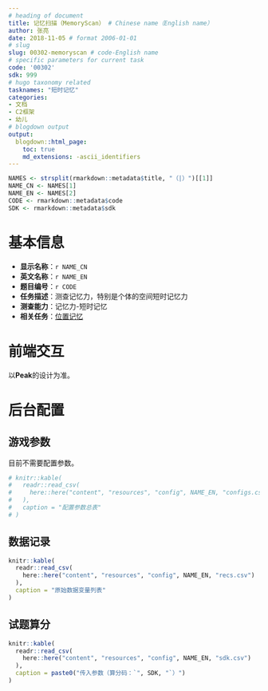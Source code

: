 ```yaml
---
# heading of document
title: 记忆扫描（MemoryScan） # Chinese name（English name）
author: 张亮
date: 2018-11-05 # format 2006-01-01
# slug
slug: 00302-memoryscan # code-English name
# specific parameters for current task
code: '00302'
sdk: 999
# hugo taxonomy related
tasknames: "短时记忆"
categories:
- 文档
- C2框架
- 幼儿
# blogdown output
output:
  blogdown::html_page:
    toc: true
    md_extensions: -ascii_identifiers
---
```


```r
NAMES <- strsplit(rmarkdown::metadata$title, "（|）")[[1]]
NAME_CN <- NAMES[1]
NAME_EN <- NAMES[2]
CODE <- rmarkdown::metadata$code
SDK <- rmarkdown::metadata$sdk
```

# 基本信息

* **显示名称**：`r NAME_CN`
* **英文名称**：`r NAME_EN`
* **题目编号**：`r CODE`
* **任务描述**：测查记忆力，特别是个体的空间短时记忆力
* **测查能力**：记忆力-短时记忆
* **相关任务**：[位置记忆](`r blogdown::shortcode("relref", "00301_spatialSpan.html")`)

# 前端交互

以**Peak**的设计为准。

# 后台配置

## 游戏参数

目前不需要配置参数。

```r
# knitr::kable(
#   readr::read_csv(
#     here::here("content", "resources", "config", NAME_EN, "configs.csv")
#   ),
#   caption = "配置参数总表"
# )
```

## 数据记录

```r
knitr::kable(
  readr::read_csv(
    here::here("content", "resources", "config", NAME_EN, "recs.csv")
  ),
  caption = "原始数据变量列表"
)
```

## 试题算分

```r
knitr::kable(
  readr::read_csv(
    here::here("content", "resources", "config", NAME_EN, "sdk.csv")
  ),
  caption = paste0("传入参数（算分码：`", SDK, "`）")
)
```
